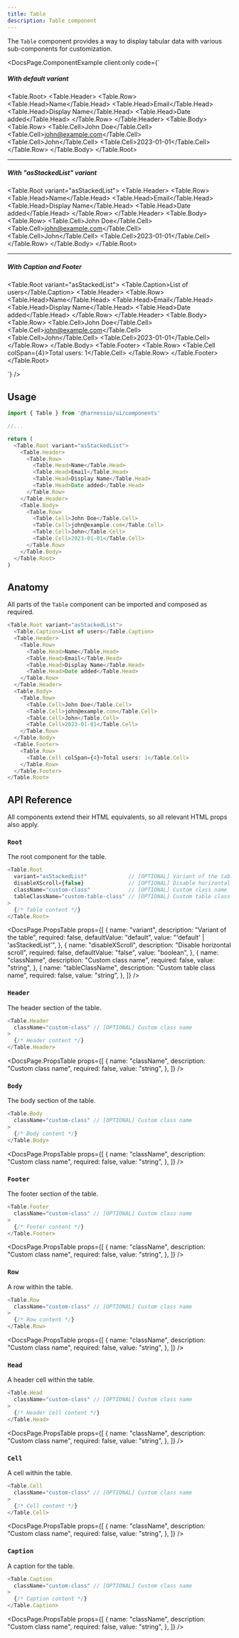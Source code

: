 ```yaml
---
title: Table
description: Table component
---
```


The `Table` component provides a way to display tabular data with various sub-components for customization.


<DocsPage.ComponentExample
  client:only
  code={`<div className="flex flex-col space-y-8">
    <div>
        <h5>With default variant</h5>
        <Table.Root>
            <Table.Header>
                <Table.Row>
                    <Table.Head>Name</Table.Head>
                    <Table.Head>Email</Table.Head>
                    <Table.Head>Display Name</Table.Head>
                    <Table.Head>Date added</Table.Head>
                </Table.Row>
            </Table.Header>
            <Table.Body>
                <Table.Row>
                    <Table.Cell>John Doe</Table.Cell>
                    <Table.Cell>john@example.com</Table.Cell>
                    <Table.Cell>John</Table.Cell>
                    <Table.Cell>2023-01-01</Table.Cell>
                </Table.Row>
            </Table.Body>
        </Table.Root>
    </div>
    <hr />
    <div>
        <h5>With "asStackedList" variant</h5>
        <Table.Root variant="asStackedList">
            <Table.Header>
                <Table.Row>
                    <Table.Head>Name</Table.Head>
                    <Table.Head>Email</Table.Head>
                    <Table.Head>Display Name</Table.Head>
                    <Table.Head>Date added</Table.Head>
                </Table.Row>
            </Table.Header>
            <Table.Body>
                <Table.Row>
                    <Table.Cell>John Doe</Table.Cell>
                    <Table.Cell>john@example.com</Table.Cell>
                    <Table.Cell>John</Table.Cell>
                    <Table.Cell>2023-01-01</Table.Cell>
                </Table.Row>
            </Table.Body>
        </Table.Root>
    </div>
    <hr />
    <div>
        <h5>With Caption and Footer</h5>
        <Table.Root variant="asStackedList">
            <Table.Caption>List of users</Table.Caption>
            <Table.Header>
                <Table.Row>
                    <Table.Head>Name</Table.Head>
                    <Table.Head>Email</Table.Head>
                    <Table.Head>Display Name</Table.Head>
                    <Table.Head>Date added</Table.Head>
                </Table.Row>
            </Table.Header>
            <Table.Body>
                <Table.Row>
                    <Table.Cell>John Doe</Table.Cell>
                    <Table.Cell>john@example.com</Table.Cell>
                    <Table.Cell>John</Table.Cell>
                    <Table.Cell>2023-01-01</Table.Cell>
                </Table.Row>
            </Table.Body>
            <Table.Footer>
                <Table.Row>
                    <Table.Cell colSpan={4}>Total users: 1</Table.Cell>
                </Table.Row>
            </Table.Footer>
        </Table.Root>
    </div>
</div>`}
/>

## Usage

```typescript jsx
import { Table } from '@harnessio/ui/components'

//...

return (
  <Table.Root variant="asStackedList">
    <Table.Header>
      <Table.Row>
        <Table.Head>Name</Table.Head>
        <Table.Head>Email</Table.Head>
        <Table.Head>Display Name</Table.Head>
        <Table.Head>Date added</Table.Head>
      </Table.Row>
    </Table.Header>
    <Table.Body>
      <Table.Row>
        <Table.Cell>John Doe</Table.Cell>
        <Table.Cell>john@example.com</Table.Cell>
        <Table.Cell>John</Table.Cell>
        <Table.Cell>2023-01-01</Table.Cell>
      </Table.Row>
    </Table.Body>
  </Table.Root>
)
```

## Anatomy

All parts of the `Table` component can be imported and composed as required.

```typescript jsx
<Table.Root variant="asStackedList">
  <Table.Caption>List of users</Table.Caption>
  <Table.Header>
    <Table.Row>
      <Table.Head>Name</Table.Head>
      <Table.Head>Email</Table.Head>
      <Table.Head>Display Name</Table.Head>
      <Table.Head>Date added</Table.Head>
    </Table.Row>
  </Table.Header>
  <Table.Body>
    <Table.Row>
      <Table.Cell>John Doe</Table.Cell>
      <Table.Cell>john@example.com</Table.Cell>
      <Table.Cell>John</Table.Cell>
      <Table.Cell>2023-01-01</Table.Cell>
    </Table.Row>
  </Table.Body>
  <Table.Footer>
    <Table.Row>
      <Table.Cell colSpan={4}>Total users: 1</Table.Cell>
    </Table.Row>
  </Table.Footer>
</Table.Root>
```

## API Reference

<Aside>
  All components extend their HTML equivalents, so all relevant HTML props also
  apply.
</Aside>

### `Root`

The root component for the table.

```typescript jsx
<Table.Root
  variant="asStackedList"             // [OPTIONAL] Variant of the table
  disableXScroll={false}              // [OPTIONAL] Disable horizontal scroll
  className="custom-class"            // [OPTIONAL] Custom class name
  tableClassName="custom-table-class" // [OPTIONAL] Custom table class name
>
  {/* Table content */}
</Table.Root>
```

<DocsPage.PropsTable
  props={[
    {
      name: "variant",
      description: "Variant of the table",
      required: false,
      defaultValue: "default",
      value: "'default' | 'asStackedList'",
    },
    {
      name: "disableXScroll",
      description: "Disable horizontal scroll",
      required: false,
      defaultValue: "false",
      value: "boolean",
    },
    {
      name: "className",
      description: "Custom class name",
      required: false,
      value: "string",
    },
    {
      name: "tableClassName",
      description: "Custom table class name",
      required: false,
      value: "string",
    },
  ]}
/>

### `Header`

The header section of the table.

```typescript jsx
<Table.Header
  className="custom-class" // [OPTIONAL] Custom class name
>
  {/* Header content */}
</Table.Header>
```

<DocsPage.PropsTable
  props={[
    {
      name: "className",
      description: "Custom class name",
      required: false,
      value: "string",
    },
  ]}
/>

### `Body`

The body section of the table.

```typescript jsx
<Table.Body
  className="custom-class" // [OPTIONAL] Custom class name
>
  {/* Body content */}
</Table.Body>
```

<DocsPage.PropsTable
  props={[
    {
      name: "className",
      description: "Custom class name",
      required: false,
      value: "string",
    },
  ]}
/>

### `Footer`

The footer section of the table.

```typescript jsx
<Table.Footer
  className="custom-class" // [OPTIONAL] Custom class name
>
  {/* Footer content */}
</Table.Footer>
```

<DocsPage.PropsTable
  props={[
    {
      name: "className",
      description: "Custom class name",
      required: false,
      value: "string",
    },
  ]}
/>

### `Row`

A row within the table.

```typescript jsx
<Table.Row
  className="custom-class" // [OPTIONAL] Custom class name
>
  {/* Row content */}
</Table.Row>
```

<DocsPage.PropsTable
  props={[
    {
      name: "className",
      description: "Custom class name",
      required: false,
      value: "string",
    },
  ]}
/>

### `Head`

A header cell within the table.

```typescript jsx
<Table.Head
  className="custom-class" // [OPTIONAL] Custom class name
>
  {/* Header cell content */}
</Table.Head>
```

<DocsPage.PropsTable
  props={[
    {
      name: "className",
      description: "Custom class name",
      required: false,
      value: "string",
    },
  ]}
/>

### `Cell`

A cell within the table.

```typescript jsx
<Table.Cell
  className="custom-class" // [OPTIONAL] Custom class name
>
  {/* Cell content */}
</Table.Cell>
```

<DocsPage.PropsTable
  props={[
    {
      name: "className",
      description: "Custom class name",
      required: false,
      value: "string",
    },
  ]}
/>

### `Caption`

A caption for the table.

```typescript jsx
<Table.Caption
  className="custom-class" // [OPTIONAL] Custom class name
>
  {/* Caption content */}
</Table.Caption>
```

<DocsPage.PropsTable
  props={[
    {
      name: "className",
      description: "Custom class name",
      required: false,
      value: "string",
    },
  ]}
/>
